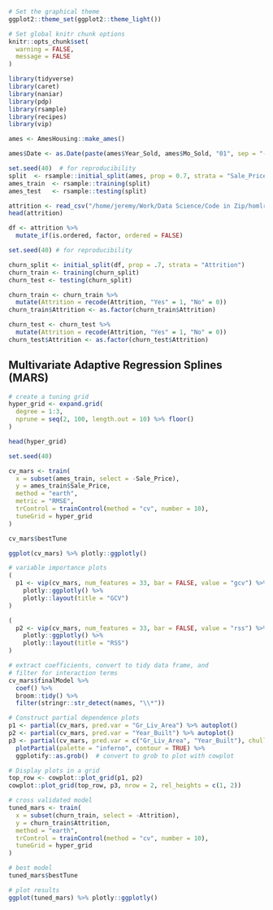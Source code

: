 ```r
# Set the graphical theme
ggplot2::theme_set(ggplot2::theme_light())

# Set global knitr chunk options
knitr::opts_chunk$set(
  warning = FALSE, 
  message = FALSE
)
```

```r
library(tidyverse)
library(caret)
library(naniar)
library(pdp)
library(rsample)
library(recipes)
library(vip)
```

```r
ames <- AmesHousing::make_ames()

ames$Date <- as.Date(paste(ames$Year_Sold, ames$Mo_Sold, "01", sep = "-"))

set.seed(40)  # for reproducibility
split  <- rsample::initial_split(ames, prop = 0.7, strata = "Sale_Price")
ames_train  <- rsample::training(split)
ames_test   <- rsample::testing(split)
```

```r
attrition <- read_csv("/home/jeremy/Work/Data Science/Code in Zip/homlr-master/data/attrition.csv")
head(attrition)
```

```r
df <- attrition %>% 
  mutate_if(is.ordered, factor, ordered = FALSE)

set.seed(40) # for reproducibility

churn_split <- initial_split(df, prop = .7, strata = "Attrition")
churn_train <- training(churn_split)
churn_test <- testing(churn_split)

churn_train <- churn_train %>%
  mutate(Attrition = recode(Attrition, "Yes" = 1, "No" = 0))
churn_train$Attrition <- as.factor(churn_train$Attrition)

churn_test <- churn_test %>%
  mutate(Attrition = recode(Attrition, "Yes" = 1, "No" = 0)) 
churn_test$Attrition <- as.factor(churn_test$Attrition)
```

## Multivariate Adaptive Regression Splines (MARS)

```r
# create a tuning grid
hyper_grid <- expand.grid(
  degree = 1:3,
  nprune = seq(2, 100, length.out = 10) %>% floor()
)

head(hyper_grid)
```

```r
set.seed(40)

cv_mars <- train(
  x = subset(ames_train, select = -Sale_Price),
  y = ames_train$Sale_Price,
  method = "earth",
  metric = "RMSE",
  trControl = trainControl(method = "cv", number = 10),
  tuneGrid = hyper_grid
)
```

```r
cv_mars$bestTune
```

```r
ggplot(cv_mars) %>% plotly::ggplotly()
```

```r
# variable importance plots
(
  p1 <- vip(cv_mars, num_features = 33, bar = FALSE, value = "gcv") %>% 
    plotly::ggplotly() %>%
    plotly::layout(title = "GCV")
)

(
  p2 <- vip(cv_mars, num_features = 33, bar = FALSE, value = "rss") %>%
    plotly::ggplotly() %>%
    plotly::layout(title = "RSS")
)
```

```r
# extract coefficients, convert to tidy data frame, and
# filter for interaction terms
cv_mars$finalModel %>%
  coef() %>%
  broom::tidy() %>%
  filter(stringr::str_detect(names, "\\*"))
```

```r
# Construct partial dependence plots
p1 <- partial(cv_mars, pred.var = "Gr_Liv_Area") %>% autoplot() 
p2 <- partial(cv_mars, pred.var = "Year_Built") %>% autoplot() 
p3 <- partial(cv_mars, pred.var = c("Gr_Liv_Area", "Year_Built"), chull = TRUE) %>%
  plotPartial(palette = "inferno", contour = TRUE) %>%
  ggplotify::as.grob()  # convert to grob to plot with cowplot

# Display plots in a grid
top_row <- cowplot::plot_grid(p1, p2)
cowplot::plot_grid(top_row, p3, nrow = 2, rel_heights = c(1, 2))
```

```r
# cross validated model
tuned_mars <- train(
  x = subset(churn_train, select = -Attrition),
  y = churn_train$Attrition,
  method = "earth",
  trControl = trainControl(method = "cv", number = 10),
  tuneGrid = hyper_grid
)

# best model
tuned_mars$bestTune

# plot results
ggplot(tuned_mars) %>% plotly::ggplotly()
```
